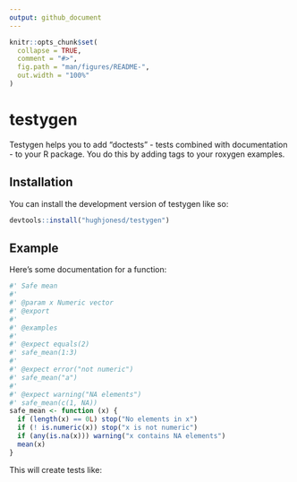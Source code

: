 ```yaml
---
output: github_document
---
```


<!-- README.md is generated from README.Rmd. Please edit that file -->

```r
knitr::opts_chunk$set(
  collapse = TRUE,
  comment = "#>",
  fig.path = "man/figures/README-",
  out.width = "100%"
)
```

# testygen


<!-- badges: start -->
<!-- badges: end -->

Testygen helps you to add "doctests" - tests combined with documentation - 
to your R package. You do this by adding tags to your roxygen examples.


## Installation

You can install the development version of testygen like so:

``` r
devtools::install("hughjonesd/testygen")
```

## Example

Here's some documentation for a function:

```r
#' Safe mean
#' 
#' @param x Numeric vector
#' @export
#' 
#' @examples
#' 
#' @expect equals(2)
#' safe_mean(1:3)
#' 
#' @expect error("not numeric")
#' safe_mean("a")
#'
#' @expect warning("NA elements")
#' safe_mean(c(1, NA))
safe_mean <- function (x) {
  if (length(x) == 0L) stop("No elements in x")
  if (! is.numeric(x)) stop("x is not numeric")
  if (any(is.na(x))) warning("x contains NA elements")
  mean(x)
}
```

This will create tests like:
